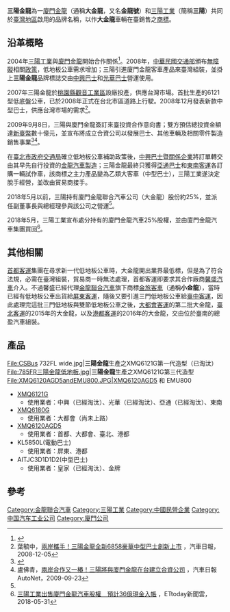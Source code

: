 {{infobox brand
| logo           = [[File:Logo_三陽金龍.jpg|300px]]
| name           = 三陽金龍
| enname           = 
| image          = 
| originaltext =
| type           = 大型[[客車|客車]]製造業
| currentowner   = [[三陽工業股份有限公司|三陽工業股份有限公司]]
| origin         = {{ROC}}
| products         = 各式大型[[客車|客車]]
| keypeople         = 
| introduced     = 2007年
| discontinued   = 
| related        = [[金龍汽車|金龍汽車]]
| markets        = [[臺灣|臺灣]][[客運|客運]]業者
| previousowners = 
| trademarkregistrations = {{ROC-TWN}}
| ambassador     = 
| tagline        =
| website        = 
}}
'''三陽金龍'''為一[[廈門金龍聯合汽車工業有限公司|廈門金龍]]（通稱'''大金龍'''，又名'''金龍號'''）和[[三陽工業|三陽工業]]（簡稱'''三陽'''）共同於[[臺灣地區|臺灣地區]]啟用的品牌名稱，以作'''大金龍'''車輛在臺銷售之[[商標|商標]]。

==沿革概略==
2004年[[三陽工業|三陽工業]]與[[廈門金龍聯合汽車工業有限公司|廈門金龍]]開始合作關係<ref>{{Cite news|url=http://talk.ltn.com.tw/article/paper/857589|title=〈香港經驗〉中國製大客車 的確不宜入台 |author=林鴻達|work=[[自由時報|自由時報]]|date=2015-02-24|accessdate=2016-12-06|archive-date=2016-12-20|archive-url=https://web.archive.org/web/20161220074311/http://talk.ltn.com.tw/article/paper/857589|dead-url=no}}</ref>。2008年，[[中華民國交通部|中華民國交通部]]頒布[[無障礙|無障礙]]相關[[政策|政策]]，低地板公車需求增加；三陽引進廈門金龍客車產品來臺灣組裝，並掛上'''三陽金龍'''品牌標誌交由[[中興巴士|中興巴士]]和[[光華巴士|光華巴士]]營運使用。

2007年三陽金龍於[[桃園縣|桃園縣]][[觀音工業區|觀音工業區]]設廠投產，供應台灣市場。首批生產的6121型低底盤公車，已於2008年正式在台北市區道路上行駛。2008年12月發表新款中型巴士，供應台灣市場的需求<ref>葉毓中，[http://www.autonet.com.tw/cgi-bin/view.cgi?/news/2008/12/a8120159.ti+a2+a3+a4+a5+b1+/news/2008/12/a8120159+b3+d6+c1+c2+c3+e1+e2+e3+e5+f1 兩岸攜手！三陽金龍全新6858豪華中型巴士創新上市] {{Wayback|url=http://www.autonet.com.tw/cgi-bin/view.cgi?%2Fnews%2F2008%2F12%2Fa8120159.ti+a2+a3+a4+a5+b1+%2Fnews%2F2008%2F12%2Fa8120159+b3+d6+c1+c2+c3+e1+e2+e3+e5+f1 |date=20190510003358 }}，汽車日報，2008-12-05</ref>。

2009年9月8日，三陽與廈門金龍簽訂來臺投資合作意向書；雙方預估總投資金額達[[新臺幣|新臺幣]]數十億元，並宣布將成立合資公司以發展巴士、其他車輛及相關零件製造銷售事業<ref name=":0">{{Cite news|url=http://www.coolloud.org.tw/node/46263|title=廈門金龍攜手三陽 來台設廠|date=2009-09-09|author=陳信榮|newspaper=經濟日報|accessdate=2016-12-06|archive-date=2016-12-21|archive-url=https://web.archive.org/web/20161221055234/http://www.coolloud.org.tw/node/46263|dead-url=no}}</ref><ref>盧佛青，[http://www.autonet.com.tw/cgi-bin/view.cgi?/news/2009/9/a9090551.ti+a2+a3+a4+a5+b1+/news/2009/9/a9090551+b3+d6+c1+c2+c3+e1+e2+e3+e5+f1 兩岸合作又一樁！三陽將與廈門金龍在台建立合資公司] {{Wayback|url=http://www.autonet.com.tw/cgi-bin/view.cgi?%2Fnews%2F2009%2F9%2Fa9090551.ti+a2+a3+a4+a5+b1+%2Fnews%2F2009%2F9%2Fa9090551+b3+d6+c1+c2+c3+e1+e2+e3+e5+f1 |date=20190509203428 }}，汽車日報AutoNet，2009-09-23</ref>。

在[[臺北市政府交通局|臺北市政府交通局]]確立低地板公車補助政策後，[[中興巴士暨關係企業|中興巴士暨關係企業]]將訂單轉交由其早先自行投資的[[金龍汽車製造|金龍汽車製造]]；三陽金龍最終只獲得[[亞通客運|亞通巴士]]和[[東南客運|東南客運]]各訂購一輛試作車，該商標之主力產品變為乙類大客車（中型巴士），三陽工業遂決定脫手經營，並改由貿易商接手。

2018年5月以前，三陽持有廈門金龍聯合汽車公司（大金龍）股份約25%，並派任副董事長與總經理參與該公司之營運<ref name=":0" />。

2018年5月，三陽工業宣布處分持有的廈門金龍汽車25%股權，並由廈門金龍汽車集團買回<REF>
[https://www.ettoday.net/news/20180531/1181374.htm#ixzz5JLQUNuOa 三陽工業出售廈門金龍汽車股權　預計36億現金入帳] {{Wayback|url=https://www.ettoday.net/news/20180531/1181374.htm#ixzz5JLQUNuOa |date=20180624150757 }}，ETtoday新聞雲，2018-05-31</REF>。

== 其他相關 ==
[[首都客運|首都客運]]集團在尋求新一代低地板公車時，大金龍開出業界最低標，但是為了符合法規，必需在臺灣組裝，貿易商一時無法處理，首都客運即要求其合作廠商[[馨盛汽車|馨盛汽車]]介入。不過馨盛已經代理[[金龍聯合汽車|金龍聯合汽車]]旗下商標[[金旅客車|金旅客車]]（通稱'''小金龍'''），當時已經有低地板公車出貨給[[屏東客運|屏東客運]]，隨後又要引進三門低地板公車給[[臺中客運|臺中客運]]，因此處理完這批三門低地板與雙節低地板公車之後，[[大都會客運|大都會客運]]的第二批大金龍，[[台北客運|臺北客運]]的2015年的大金龍，以及[[港都客運|港都客運]]的2016年的大金龍，交由位於臺南的總盈汽車組裝。

==產品==
<gallery mode=packed heights=150px style="text-align:left">
File:CSBus 732FL wide.jpg|'''三陽金龍'''生產之XMQ6121G第一代造型（已淘汰）
File:785FR三陽金龍低地板.jpg|'''三陽金龍'''生產之XMQ6121G第三代造型
File:XMQ6120AGD5andEMU800.JPG|XMQ6120AGD5 和 EMU800
</gallery>
*[[金龍XMQ6121G|XMQ6121G]]
**使用業者：中興（已經淘汰）、光華（已經淘汰）、亞通（已經淘汰）、東南
*[[金龍XMQ6180G|XMQ6180G]]
**使用業者：大都會（尚未上路）
*[[金龍XMQ6120AGD5|XMQ6120AGD5]]
**使用業者：首都、大都會、臺北、港都
*KL5850L(電動巴士)
**使用業者：屏東、港都
*AITJC3D1D1D2(中型巴士)
**使用業者：皇家（已經淘汰）、金牌

== 參考 ==
{{Reflist}}

[[Category:金龍聯合汽車|Category:金龍聯合汽車]]
[[Category:三陽工業|Category:三陽工業]]
[[Category:中國民營企業|Category:中國民營企業]]
[[Category:中国汽车工业公司|Category:中国汽车工业公司]]
[[Category:廈門公司|Category:廈門公司]]